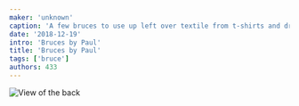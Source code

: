 ```yaml
---
maker: 'unknown'
caption: 'A few bruces to use up left over textile from t-shirts and dresses'
date: '2018-12-19'
intro: 'Bruces by Paul'
title: 'Bruces by Paul'
tags: ['bruce']
authors: 433
---
```


<!-- truncate -->

![View of the back](https://posts.freesewing.org/uploads/bruces_by_paul_back_19f9daa0e8.jpg 'View of the back')
